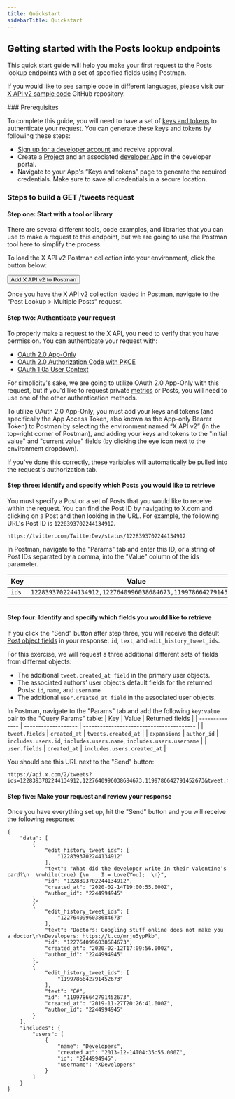 ```yaml
---
title: Quickstart
sidebarTitle: Quickstart
---
```



## Getting started with the Posts lookup endpoints 

This quick start guide will help you make your first request to the Posts lookup endpoints with a set of specified fields using Postman.

If you would like to see sample code in different languages, please visit our [X API v2 sample code](https://github.com/xdevplatform/Twitter-API-v2-sample-code) GitHub repository.

<Note>
### Prerequisites

To complete this guide, you will need to have a set of [keys and tokens](/resources/fundamentals/authentication) to authenticate your request. You can generate these keys and tokens by following these steps:

- [Sign up for a developer account](https://developer.x.com/en/portal/petition/essential/basic-info) and receive approval.
- Create a [Project](/resources/fundamentals/projects) and an associated [developer App](/resources/fundamentals/developer-apps) in the developer portal.
- Navigate to your App's “Keys and tokens” page to generate the required credentials. Make sure to save all credentials in a secure location.
</Note>


### Steps to build a GET /tweets request

#### Step one: Start with a tool or library

There are several different tools, code examples, and libraries that you can use to make a request to this endpoint, but we are going to use the Postman tool here to simplify the process.

To load the X API v2 Postman collection into your environment, click the button below:


<Button href="https://t.co/twitter-api-postman">
    Add X API v2 to Postman
</Button>


Once you have the X API v2 collection loaded in Postman, navigate to the "Post Lookup > Multiple Posts" request.

#### Step two: Authenticate your request

To properly make a request to the X API, you need to verify that you have permission. You can authenticate your request with:

- [OAuth 2.0 App-Only](resources/fundamentals/authentication)
- [OAuth 2.0 Authorization Code with PKCE](resources/fundamentals/authentication)
- [OAuth 1.0a User Context](resources/fundamentals/authentication)

For simplicity's sake, we are going to utilize OAuth 2.0 App-Only with this request, but if you'd like to request private [metrics](/x-api/fundamentals/metrics) or Posts, you will need to use one of the other authentication methods. 

To utilize OAuth 2.0 App-Only, you must add your keys and tokens (and specifically the App Access Token, also known as the App-only Bearer Token) to Postman by selecting the environment named “X API v2” (in the top-right corner of Postman), and adding your keys and tokens to the "initial value" and "current value" fields (by clicking the eye icon next to the environment dropdown).

If you've done this correctly, these variables will automatically be pulled into the request's authorization tab.


#### Step three: Identify and specify which Posts you would like to retrieve

You must specify a Post or a set of Posts that you would like to receive within the request. You can find the Post ID by navigating to X.com and clicking on a Post and then looking in the URL. For example, the following URL's Post ID is `1228393702244134912`.

`https://twitter.com/TwitterDev/status/1228393702244134912`

In Postman, navigate to the "Params" tab and enter this ID, or a string of Post IDs separated by a comma, into the "Value" column of the ids parameter.

| Key  | Value |
| ---- | ----- |
| `ids` | `1228393702244134912,1227640996038684673,1199786642791452673` |

---

#### Step four: Identify and specify which fields you would like to retrieve

If you click the "Send" button after step three, you will receive the default [Post object fields](/x-api/fundamentals/data-dictionary) in your response: `id`, `text`, and `edit_history_tweet_ids`. 

For this exercise, we will request a three additional different sets of fields from different objects:

- The additional `tweet.created_at field` in the primary user objects.
- The associated authors’ user object’s default fields for the returned Posts: `id`, `name`, and `username`
- The additional  `user.created_at field` in the associated user objects.

In Postman, navigate to the "Params" tab and add the following `key:value` pair to the "Query Params" table:
| Key            | Value               | Returned fields                          |
| -------------- | ------------------- | ---------------------------------------- |
| `tweet.fields` | `created_at`        | `tweets.created_at`                      |
| `expansions`   | `author_id`         | `includes.users.id`, `includes.users.name`, `includes.users.username` |
| `user.fields`  | `created_at`        | `includes.users.created_at`              |

You should see this URL next to the "Send" button:

```
https://api.x.com/2/tweets?ids=1228393702244134912,1227640996038684673,1199786642791452673&tweet.fields=created_at&expansions=author_id&user.fields=created_at
```

#### Step five: Make your request and review your response
Once you have everything set up, hit the "Send" button and you will receive the following response:
```
{
    "data": [
        {
            "edit_history_tweet_ids": [
                "1228393702244134912"
            ],
            "text": "What did the developer write in their Valentine’s card?\n  \nwhile(true) {\n    I = Love(You);  \n}",
            "id": "1228393702244134912",
            "created_at": "2020-02-14T19:00:55.000Z",
            "author_id": "2244994945"
        },
        {
            "edit_history_tweet_ids": [
                "1227640996038684673"
            ],
            "text": "Doctors: Googling stuff online does not make you a doctor\n\nDevelopers: https://t.co/mrju5ypPkb",
            "id": "1227640996038684673",
            "created_at": "2020-02-12T17:09:56.000Z",
            "author_id": "2244994945"
        },
        {
            "edit_history_tweet_ids": [
                "1199786642791452673"
            ],
            "text": "C#",
            "id": "1199786642791452673",
            "created_at": "2019-11-27T20:26:41.000Z",
            "author_id": "2244994945"
        }
    ],
    "includes": {
        "users": [
            {
                "name": "Developers",
                "created_at": "2013-12-14T04:35:55.000Z",
                "id": "2244994945",
                "username": "XDevelopers"
            }
        ]
    }
}
```